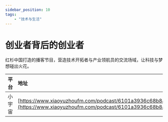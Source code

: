 ---
sidebar_position: 10
tags:
    - "技术与生活"
---

# 创业者背后的创业者

红杉中国打造的播客节目，营造技术开拓者与产业领航员的交流场域，让科技与梦想碰出火花。

| 平台 | 地址 |
|:--|:----|
| 小宇宙 | [https://www.xiaoyuzhoufm.com/podcast/6101a3936c68b8a230638ad8](https://www.xiaoyuzhoufm.com/podcast/6101a3936c68b8a230638ad8) |

